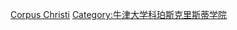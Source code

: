 {{Commonscat|Alumni of Corpus Christi College, Oxford}}

[[Category:牛津大学校友|Corpus Christi]]
[[Category:牛津大学科珀斯克里斯蒂学院|Category:牛津大学科珀斯克里斯蒂学院]]